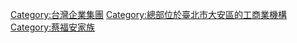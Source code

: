 {{catmore|霖園集團}}

[[Category:台灣企業集團|Category:台灣企業集團]]
[[Category:總部位於臺北市大安區的工商業機構|Category:總部位於臺北市大安區的工商業機構]]
[[Category:蔡福安家族|Category:蔡福安家族]]